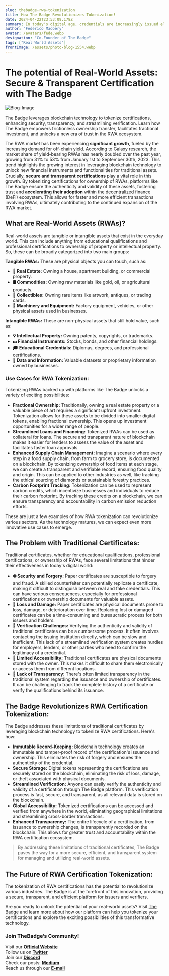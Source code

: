 ```yaml
---
slug: thebadge-rwa-tokenization
title: How The Badge Revolutionizes Tokenization!
date: 2024-04-22T23:53:09.178Z
summary: In today's digital age, credentials are increasingly issued electronically. However, traditional digital certificates often lack security, transparency, and ease of verification. The market share of yield-bearing RWAs has nearly doubled over the past year.
author: "Federico Madoery"
avatar: /avatars/fede.webp
designation: "Co-Founder of The Badge"
tags: ["Real World Assets"]
frontImage: /assets/photo-blog-1554.webp
---
```


#  The potential of Real-World Assets: Secure & Transparent Certification with The Badge
![Blog-Image](/assets/photo-blog-1554.webp)

The Badge leverages blockchain technology to tokenize certifications, enhancing security, transparency, and streamlining verification.  Learn how The Badge empowers frictionless ownership transfer, facilitates fractional investment, and unlocks a new era of trust in the RWA ecosystem.

The RWA market has been experiencing **significant growth**, fueled by the increasing demand for off-chain yield. According to Galaxy research, the market share of yield-bearing RWAs has nearly doubled over the past year, growing from 31% to 53% from January 1st to September 30th, 2023. This trend highlights the growing interest in leveraging blockchain technology to unlock new financial instruments and functionalities for traditional assets.  Crucially, **secure and transparent certifications** play a vital role in this growth. By tokenizing certifications for ownership of RWAs, platforms like The Badge ensure the authenticity and validity of these assets, fostering trust and **accelerating their adoption** within the decentralized finance (DeFi) ecosystem. This allows for faster and more efficient transactions involving RWAs, ultimately contributing to the continued expansion of the RWA market.

## What are Real-World Assets (RWAs)?

Real-world assets are tangible or intangible assets that exist in the everyday world. This can include anything from educational qualifications and professional certifications to ownership of property or intellectual property. So, these can be broadly categorized into two main groups:

**Tangible RWAs:** These are physical objects you can touch, such as: <br/>

- **🏢 Real Estate:**  Owning a house, apartment building, or commercial property.
- **🛢️ Commodities:** Owning raw materials like gold, oil, or agricultural products.
- **🎨 Collectibles:** Owning rare items like artwork, antiques, or trading cards.
- **🤖 Machinery and Equipment:** Factory equipment, vehicles, or other physical assets used in businesses.

**Intangible RWAs:**  These are non-physical assets that still hold value, such as: <br/>

- **💡 Intellectual Property:** Owning patents, copyrights, or trademarks.
- **💵 Financial Instruments:** Stocks, bonds, and other financial holdings.
- **🎓 Educational Credentials:** Diplomas, degrees, and professional certifications.
- **🪪 Data and Information:** Valuable datasets or proprietary information owned by businesses.

### Use Cases for RWA Tokenization:

Tokenizing RWAs backed up with platforms like The Badge unlocks a variety of exciting possibilities:

- **Fractional Ownership:** Traditionally, owning a real estate property or a valuable piece of art requires a significant upfront investment. Tokenization allows for these assets to be divided into smaller digital tokens, enabling fractional ownership. This opens up investment opportunities for a wider range of people.
- **Streamlined Loans and Financing:** Tokenized RWAs can be used as collateral for loans. The secure and transparent nature of blockchain makes it easier for lenders to assess the value of the asset and facilitates faster loan approvals.
- **Enhanced Supply Chain Management:** Imagine a scenario where every step in a food supply chain, from farm to grocery store, is documented on a blockchain. By tokenizing ownership of food items at each stage, we can create a transparent and verifiable record, ensuring food quality and origin. This can be applied to other industries as well, like tracking the ethical sourcing of diamonds or sustainable forestry practices.
- **Carbon Footprint Tracking:** Tokenization can be used to represent carbon credits, which incentivize businesses and individuals to reduce their carbon footprint. By tracking these credits on a blockchain, we can ensure transparency and accountability in carbon emission reduction efforts.

These are just a few examples of how RWA tokenization can revolutionize various sectors. As the technology matures, we can expect even more innovative use cases to emerge.

## The Problem with Traditional Certificates:

Traditional certificates, whether for educational qualifications, professional certifications, or ownership of RWAs, face several limitations that hinder their effectiveness in today's digital world:

- **⛔ Security and Forgery:**  Paper certificates are susceptible to forgery and fraud.  A skilled counterfeiter can potentially replicate a certificate, making it difficult to distinguish between real and fake credentials. This can have serious consequences, especially for professional certifications or ownership documents for valuable assets.
- **🚨 Loss and Damage:**  Paper certificates are physical documents prone to loss, damage, or deterioration over time. Replacing lost or damaged certificates can be a time-consuming and bureaucratic process for both issuers and holders.
- **🔎 Verification Challenges:** Verifying the authenticity and validity of traditional certificates can be a cumbersome process. It often involves contacting the issuing institution directly, which can be slow and inefficient. This lack of a streamlined verification system creates hurdles for employers, lenders, or other parties who need to confirm the legitimacy of a credential.
- **🔑 Limited Accessibility:** Traditional certificates are physical documents stored with the owner. This makes it difficult to share them electronically or access them from different locations.
- **🥷 Lack of Transparency:**  There's often limited transparency in the traditional system regarding the issuance and ownership of certificates. It can be challenging to track the complete history of a certificate or verify the qualifications behind its issuance.

## The Badge Revolutionizes RWA Certification Tokenization:

The Badge addresses these limitations of traditional certificates by leveraging blockchain technology to tokenize RWA certifications. Here's how:

- **Immutable Record-Keeping:** Blockchain technology creates an immutable and tamper-proof record of the certification's issuance and ownership. This eliminates the risk of forgery and ensures the authenticity of the credential.
- **Secure Storage:** Digital tokens representing the certifications are securely stored on the blockchain, eliminating the risk of loss, damage, or theft associated with physical documents.
- **Streamlined Verification:** Anyone can easily verify the authenticity and validity of a certification through The Badge platform. This verification process is fast, secure, and transparent, as all relevant data is stored on the blockchain.
- **Global Accessibility:** Tokenized certifications can be accessed and verified from anywhere in the world, eliminating geographical limitations and streamlining cross-border transactions.
- **Enhanced Transparency:** The entire lifecycle of a certification, from issuance to ownership changes, is transparently recorded on the blockchain. This allows for greater trust and accountability within the RWA certification ecosystem.

> By addressing these limitations of traditional certificates, The Badge paves the way for a more secure, efficient, and transparent system for managing and utilizing real-world assets.

## The Future of RWA Certification Tokenization:

The tokenization of RWA certifications has the potential to revolutionize various industries.  The Badge is at the forefront of this innovation, providing a secure, transparent, and efficient platform for issuers and verifiers.

Are you ready to unlock the potential of your real-world assets? Visit [The Badge](https://thebadge.xyz) and learn more about how our platform can help you tokenize your certifications and explore the exciting possibilities of this transformative technology.

### Join TheBadge’s Community!

Visit our **[Official Website](https://www.thebadge.xyz/)** <br/>
Follow us on **[Twitter](https://twitter.com/thebadgexyz)** <br/>
Join our **[Discord](https://discord.com/invite/C7vgYeUk)** <br/>
Check our posts: **[Medium](https://medium.com/@TheBadge)** <br/>
Reach us through our **[E-mail](mailto:hello@thebadge.xyz)**
